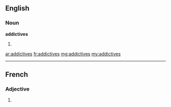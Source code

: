 ==English==

===Noun===
'''addictives'''
# {{plural of|addictive}}

[[ar:addictives]]
[[fr:addictives]]
[[mg:addictives]]
[[my:addictives]]

----
==French==

===Adjective===
{{fr-adj-form}} {{f|p}}

# {{form of|feminine plural|[[addictif]]|lang=fr}}
{{rfc-auto}}